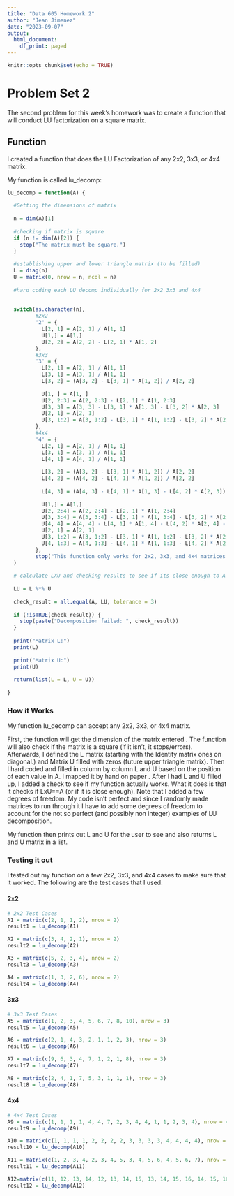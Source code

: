 ---
title: "Data 605 Homework 2"
author: "Jean Jimenez"
date: "2023-09-07"
output:
  html_document:
    df_print: paged
---

```{r setup, include=FALSE}
knitr::opts_chunk$set(echo = TRUE)
```

# Problem Set 2

The second problem for this week's homework was to create a function that will conduct LU factorization on a square matrix.

## Function

I created a function that does the LU Factorization of any 2x2, 3x3, or 4x4 matrix.

My function is called lu_decomp:

```{r}
lu_decomp = function(A) {
  
  #Getting the dimensions of matrix
  
  n = dim(A)[1]
  
  #checking if matrix is square
  if (n != dim(A)[2]) {
    stop("The matrix must be square.")
  }
  
  #establishing upper and lower triangle matrix (to be filled)
  L = diag(n)
  U = matrix(0, nrow = n, ncol = n)
  
  #hard coding each LU decomp individually for 2x2 3x3 and 4x4
  
  
  switch(as.character(n),
         #2x2
         '2' = {
           L[2, 1] = A[2, 1] / A[1, 1]
           U[1,] = A[1,]
           U[2, 2] = A[2, 2] - L[2, 1] * A[1, 2]
         },
         #3x3
         '3' = {
           L[2, 1] = A[2, 1] / A[1, 1]
           L[3, 1] = A[3, 1] / A[1, 1]
           L[3, 2] = (A[3, 2] - L[3, 1] * A[1, 2]) / A[2, 2]
           
           U[1, ] = A[1, ]
           U[2, 2:3] = A[2, 2:3] - L[2, 1] * A[1, 2:3]
           U[3, 3] = A[3, 3] - L[3, 1] * A[1, 3] - L[3, 2] * A[2, 3]
           U[2, 1] = A[2, 1]
           U[3, 1:2] = A[3, 1:2] - L[3, 1] * A[1, 1:2] - L[3, 2] * A[2, 1:2]
         },
         #4x4
         '4' = {
           L[2, 1] = A[2, 1] / A[1, 1]
           L[3, 1] = A[3, 1] / A[1, 1]
           L[4, 1] = A[4, 1] / A[1, 1]
           
           L[3, 2] = (A[3, 2] - L[3, 1] * A[1, 2]) / A[2, 2]
           L[4, 2] = (A[4, 2] - L[4, 1] * A[1, 2]) / A[2, 2]
           
           L[4, 3] = (A[4, 3] - L[4, 1] * A[1, 3] - L[4, 2] * A[2, 3]) / A[3, 3]
           
           U[1,] = A[1,]
           U[2, 2:4] = A[2, 2:4] - L[2, 1] * A[1, 2:4]
           U[3, 3:4] = A[3, 3:4] - L[3, 1] * A[1, 3:4] - L[3, 2] * A[2, 3:4]
           U[4, 4] = A[4, 4] - L[4, 1] * A[1, 4] - L[4, 2] * A[2, 4] - L[4, 3] * A[3, 4]
           U[2, 1] = A[2, 1]
           U[3, 1:2] = A[3, 1:2] - L[3, 1] * A[1, 1:2] - L[3, 2] * A[2, 1:2]
           U[4, 1:3] = A[4, 1:3] - L[4, 1] * A[1, 1:3] - L[4, 2] * A[2, 1:3] - L[4, 3] * A[3, 1:3]
         },
         stop("This function only works for 2x2, 3x3, and 4x4 matrices.")
  )
  
  # calculate LXU and checking results to see if its close enough to A
  
  LU = L %*% U
  
  check_result = all.equal(A, LU, tolerance = 3)
  
  if (!isTRUE(check_result)) {
    stop(paste("Decomposition failed: ", check_result))
  }
  
  print("Matrix L:")
  print(L)
  
  print("Matrix U:")
  print(U)
  
  return(list(L = L, U = U))
  
}
```

### How it Works

My function lu_decomp can accept any 2x2, 3x3, or 4x4 matrix.

First, the function will get the dimension of the matrix entered . The function will also check if the matrix is a square (if it isn't, it stops/errors). Afterwards, I defined the L matrix (starting with the Identity matrix ones on diagonal.) and Matrix U filled with zeros (future upper triangle matrix). Then I hard coded and filled in column by column L and U based on the position of each value in A. I mapped it by hand on paper . After I had L and U filled up, I added a check to see if my function actually works. What it does is that it checks if LxU==A (or if it is close enough). Note that I added a few degrees of freedom. My code isn't perfect and since I randomly made matrices to run through it I have to add some degrees of freedom to account for the not so perfect (and possibly non integer) examples of LU decomposition.

My function then prints out L and U for the user to see and also returns L and U matrix in a list.

### Testing it out

I tested out my function on a few 2x2, 3x3, and 4x4 cases to make sure that it worked. The following are the test cases that I used:

#### 2x2

```{r}
# 2x2 Test Cases
A1 = matrix(c(2, 1, 1, 2), nrow = 2)
result1 = lu_decomp(A1)

A2 = matrix(c(3, 4, 2, 1), nrow = 2)
result2 = lu_decomp(A2)

A3 = matrix(c(5, 2, 3, 4), nrow = 2)
result3 = lu_decomp(A3)

A4 = matrix(c(1, 3, 2, 6), nrow = 2)
result4 = lu_decomp(A4)
```

#### 3x3

```{r}
# 3x3 Test Cases
A5 = matrix(c(1, 2, 3, 4, 5, 6, 7, 8, 10), nrow = 3)
result5 = lu_decomp(A5)

A6 = matrix(c(2, 1, 4, 3, 2, 1, 1, 2, 3), nrow = 3)
result6 = lu_decomp(A6)

A7 = matrix(c(9, 6, 3, 4, 7, 1, 2, 1, 8), nrow = 3)
result7 = lu_decomp(A7)

A8 = matrix(c(2, 4, 1, 7, 5, 3, 1, 1, 1), nrow = 3)
result8 = lu_decomp(A8)
```

#### 4x4

```{r}
# 4x4 Test Cases
A9 = matrix(c(1, 1, 1, 1, 4, 4, 7, 2, 3, 4, 4, 1, 1, 2, 3, 4), nrow = 4)
result9 = lu_decomp(A9)

A10 = matrix(c(1, 1, 1, 1, 2, 2, 2, 2, 3, 3, 3, 3, 4, 4, 4, 4), nrow = 4)
result10 = lu_decomp(A10)

A11 = matrix(c(1, 2, 3, 4, 2, 3, 4, 5, 3, 4, 5, 6, 4, 5, 6, 7), nrow = 4)
result11 = lu_decomp(A11)

A12=matrix(c(11, 12, 13, 14, 12, 13, 14, 15, 13, 14, 15, 16, 14, 15, 16, 17), nrow = 4)
result12 = lu_decomp(A12)
```
